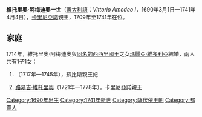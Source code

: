 {{Infobox noble
| name        = 維托里奧·阿梅迪奧一世
| title       = 卡里尼亞諾親王
| image       = Vittorio Amedeo I di Savoia Carignano.jpg
| birth_date  = 1690年3月1日
| birth_place = [[都灵|杜林]]
| death_date  = {{death date and age|1741|4|4|1690|3|1|df=yes}}
| death_place = 杜林
| house       = [[薩伏依王朝|薩伏依王朝]]
| father      = [[埃馬努埃萊·菲利貝托_(卡里尼亞諾)|埃馬努埃萊·菲利貝托]]
| mother      = [[瑪麗亞·安潔拉·卡特琳娜|瑪麗亞·安潔拉·卡特琳娜]]
| religion    = [[羅馬天主教|羅馬天主教]]
}}

'''維托里奧·阿梅迪奧一世'''（[[義大利語|義大利語]]：''Vittorio Amedeo I''，1690年3月1日—1741年4月4日），[[卡里尼亞諾|卡里尼亞諾]]親王，1709年至1741年在位。

== 家庭 ==
1714年，維托里奧·阿梅迪奧與[[維托里奧·阿梅迪奧二世|同名的西西里國王]]之女[[薩伏依的瑪麗亞·維多利亞|瑪麗亞·維多利亞]]結婚，兩人共有1子1女：
# {{le|薩伏依的安娜·特蕾莎|Princess Anne Thérèse of Savoy|安娜·特蕾莎}}（1717年—1745年），蘇比斯親王妃
# [[路易吉·維托里奧|路易吉·維托里奧]]（1721年—1778年），卡里尼亞諾親王

[[Category:1690年出生|Category:1690年出生]]
[[Category:1741年逝世|Category:1741年逝世]]
[[Category:薩伏依王朝|Category:薩伏依王朝]]
[[Category:都靈人|Category:都靈人]]